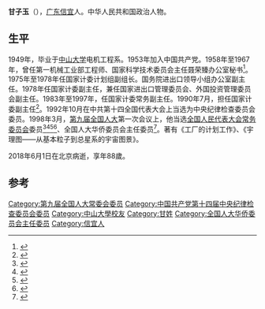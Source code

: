 '''甘子玉'''（{{bd|1929年|10月||2018年6月1日}}），[[广东|广东]][[信宜|信宜]]人。中华人民共和国政治人物。

== 生平 ==
1949年，毕业于[[中山大学|中山大学]]电机工程系。1953年加入中国共产党。1958年至1967年，曾任第一机械工业部工程师、国家科学技术委员会主任聂荣臻办公室秘书<ref name="中文出版物服务中心">{{cite book|author=中文出版物服务中心|title=中共重要历史文献资料汇编 "文革"时期有关中央党政各系统暨领导人问题的批判资料专辑|url=http://books.google.com/books?id=pogPAQAAMAAJ|publisher=中文出版物服务中心|pages=39–40}}</ref>。1975年至1978年任国家计委计划组副组长。国务院进出口领导小组办公室副主任。1978年任国家计委副主任，兼任国家进出口管理委员会、外国投资管理委员会副主任。1983年至1997年，任国家计委常务副主任。1990年7月，担任国家计委副主任<ref name="曾建徽2006">{{cite book|author=曾建徽|title=中南海纪事 曾建徽通讯文集|url=http://books.google.com/books?id=NpCMUip59a8C&pg=PA122|year=2006|publisher=五洲传播出版社|isbn=978-7-5085-0873-3|pages=122–123}}</ref>。1992年10月在中共第十四全国代表大会上当选为中央纪律检查委员会委员。1998年3月，[[第九届全国人民代表大会|第九届全国人大]]第一次会议上，他当选[[全国人民代表大会常务委员会|全国人民代表大会常务委员会]]委员<ref>{{Cite book|title=新中国50年 中|last=韩泰华主编|publisher=北京：[[红旗出版社|红旗出版社]]|year=1999.11|isbn=7-5051-0423-3|pages=897}}</ref><ref>{{Cite book|title=第九届全国人民代表大会及其常务委员会会议大事记 1998．3-2003．2|last=全国人大常委会办公厅秘书一局编|publisher=北京：[[中国民主法制出版社|中国民主法制出版社]]|year=2004.01|isbn=7-80078-793-1|pages=405}}</ref><ref>{{Cite book|title=中华人民共和国年鉴 1998 总第18期|last=中华人民共和国年鉴编辑部编辑|publisher=[[中国年鉴社|中国年鉴社]]|year=1999.01|isbn=7-80056-903-9|pages=41}}</ref><ref>{{Cite book|title=中华人民共和国通鉴|last=龙德，蔡翔主编|publisher=沈阳：[[辽宁人民出版社|辽宁人民出版社]]|year=2000.12|isbn=7-205-04473-1|pages=1832}}</ref>、全国人大华侨委员会主任委员<ref name="劉銳紹1997">{{cite book|author=劉銳紹|title=中南海貴客: 港澳話事人, 領導人的女人|url=http://books.google.com/books?id=EPJrAAAAIAAJ|year=1997|publisher=商台出版有限公司|isbn=978-962-7993-20-9}}</ref>。著有《工厂的计划工作》、《宇理图——从基本粒子到总星系的宇宙图景》。

2018年6月1日在北京病逝，享年88歲。

==参考==
{{reflist}}
{{中国政治人物小作品}}

[[Category:第九届全国人大常委会委员|Category:第九届全国人大常委会委员]]
[[Category:中国共产党第十四届中央纪律检查委员会委员|Category:中国共产党第十四届中央纪律检查委员会委员]]
[[Category:中山大學校友|Category:中山大學校友]]
[[Category:甘姓|Category:甘姓]]
[[Category:全国人大华侨委员会主任委员|Category:全国人大华侨委员会主任委员]]
[[Category:信宜人|Category:信宜人]]